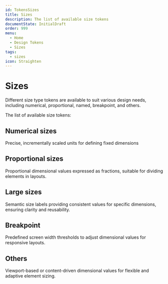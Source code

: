 ```yaml
---
id: TokensSizes
title: Sizes
description: The list of available size tokens
documentState: InitialDraft
order: 999
menu:
  - Home
  - Design Tokens
  - Sizes
tags:
  - sizes
icon: Straighten
---
```


# Sizes

Different size type tokens are available to suit various design needs, including
numerical, proportional, named, breakpoint, and others.

The list of available size tokens:

## Numerical sizes

Precise, incrementally scaled units for defining fixed dimensions

<SizesTokenDemo group="regular" />

## Proportional sizes

Proportional dimensional values expressed as fractions, suitable for dividing
elements in layouts.

<SizesTokenDemo group="fraction" />

## Large sizes

Semantic size labels providing consistent values for specific dimensions,
ensuring clarity and reusability.

<SizesTokenDemo group="large" />

## Breakpoint

Predefined screen width thresholds to adjust dimensional values for responsive
layouts.

<SizesTokenDemo group="breakpoint" />

## Others

Viewport-based or content-driven dimensional values for flexible and adaptive
element sizing.

<SizesTokenDemo group="other" />
